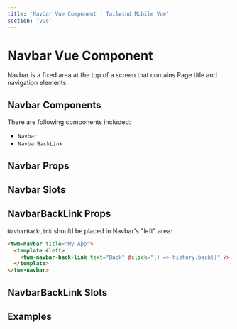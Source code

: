 ```yaml
---
title: 'Navbar Vue Component | Tailwind Mobile Vue'
section: 'vue'
---
```



# Navbar Vue Component

Navbar is a fixed area at the top of a screen that contains Page title and navigation elements.

## Navbar Components

There are following components included:

- `Navbar`
- `NavbarBackLink`

## Navbar Props

<NavbarProps />

## Navbar Slots

<NavbarSlots />

## NavbarBackLink Props

`NavbarBackLink` should be placed in Navbar's "left" area:

<!-- prettier-ignore -->
```html
<twm-navbar title="My App">
  <template #left>
    <twm-navbar-back-link text="Back" @click="() => history.back()" />
  </template>
</twm-navbar>
```

<NavbarBackLinkProps />

## NavbarBackLink Slots

<NavbarBackLinkSlots />

## Examples

<NavbarExample />

<SubnavbarExample />
